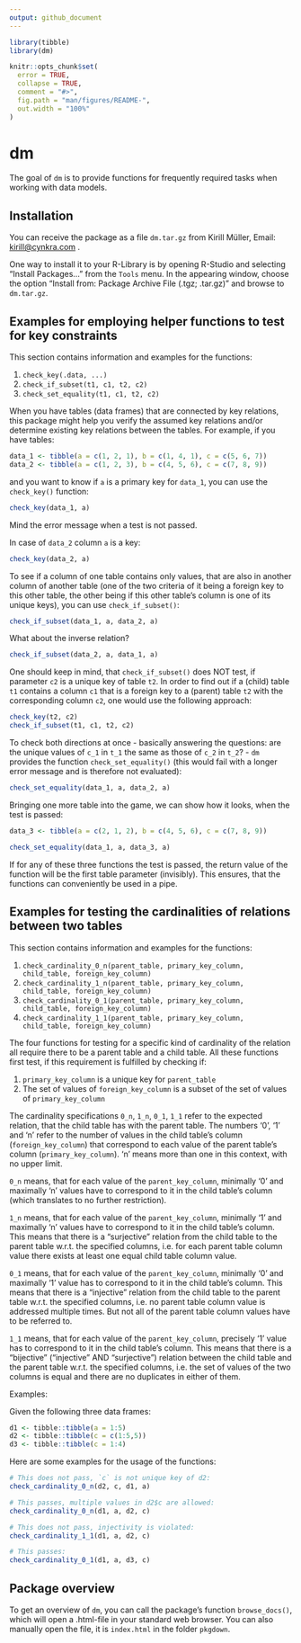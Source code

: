 ```yaml
---
output: github_document
---
```


<!-- README.md is generated from README.Rmd. Please edit that file -->

```r
library(tibble)
library(dm)

knitr::opts_chunk$set(
  error = TRUE,
  collapse = TRUE,
  comment = "#>",
  fig.path = "man/figures/README-",
  out.width = "100%"
)
```
# dm

The goal of `dm` is to provide functions for frequently required tasks when working with data models.

## Installation

You can receive the package as a file `dm.tar.gz` from
Kirill Müller, Email: <kirill@cynkra.com> .

One way to install it to your R-Library is by opening R-Studio and
selecting “Install Packages…” from the `Tools` menu. In the appearing
window, choose the option “Install from: Package Archive File (.tgz;
.tar.gz)” and browse to `dm.tar.gz`.

## Examples for employing helper functions to test for key constraints

This section contains information and examples for the functions:

1. `check_key(.data, ...)`
2. `check_if_subset(t1, c1, t2, c2)`
3. `check_set_equality(t1, c1, t2, c2)`

When you have tables (data frames) that are connected by key relations, this package might help you verify the assumed key relations 
and/or determine existing key relations between the tables. For example, if you have tables:

```r
data_1 <- tibble(a = c(1, 2, 1), b = c(1, 4, 1), c = c(5, 6, 7))
data_2 <- tibble(a = c(1, 2, 3), b = c(4, 5, 6), c = c(7, 8, 9))
```

and you want to know if `a` is a primary key for `data_1`, you can use the `check_key()` function:

```r
check_key(data_1, a)
```

Mind the error message when a test is not passed.

In case of `data_2` column `a` is a key:

```r
check_key(data_2, a)
```

To see if a column of one table contains only values, that are also in another column of another table (one of the two criteria of it being a foreign key to this other table, the other being if this other table's column is one of its unique keys), you can use `check_if_subset()`:

```r
check_if_subset(data_1, a, data_2, a)
```

What about the inverse relation?

```r
check_if_subset(data_2, a, data_1, a)
```

One should keep in mind, that `check_if_subset()` does NOT test, if parameter `c2` is a unique key of table `t2`. 
In order to find out if a (child) table `t1` contains a column `c1` that is a foreign key to a (parent) table `t2` with the corresponding column `c2`, one would use the following approach:

```r
check_key(t2, c2)
check_if_subset(t1, c1, t2, c2)
```

To check both directions at once - basically answering the questions: are the unique values of `c_1` in `t_1` the same as those of `c_2` in `t_2`? -
`dm` provides the function `check_set_equality()` (this would fail with a longer error message and is therefore not evaluated):

```r
check_set_equality(data_1, a, data_2, a)
```

Bringing one more table into the game, we can show how it looks, when the test is passed:

```r
data_3 <- tibble(a = c(2, 1, 2), b = c(4, 5, 6), c = c(7, 8, 9))

check_set_equality(data_1, a, data_3, a)
```

If for any of these three functions the test is passed, the return value of the function will be the first table parameter (invisibly).
This ensures, that the functions can conveniently be used in a pipe.

## Examples for testing the cardinalities of relations between two tables

This section contains information and examples for the functions:

1. `check_cardinality_0_n(parent_table, primary_key_column, child_table, foreign_key_column)`
2. `check_cardinality_1_n(parent_table, primary_key_column, child_table, foreign_key_column)`
3. `check_cardinality_0_1(parent_table, primary_key_column, child_table, foreign_key_column)`
4. `check_cardinality_1_1(parent_table, primary_key_column, child_table, foreign_key_column)`

The four functions for testing for a specific kind of cardinality of the relation all require there to be a parent table and a child table.
All these functions first test, if this requirement is fulfilled by checking if: 

1. `primary_key_column` is a unique key for `parent_table`
2. The set of values of `foreign_key_column` is a subset of the set of values of `primary_key_column`

The cardinality specifications `0_n`, `1_n`, `0_1`, `1_1` refer to the expected relation, that the child table has with the parent table.
The numbers '0', '1' and 'n' refer to the number of values in the child table's column (`foreign_key_column`) that correspond to each value of the
parent table's column (`primary_key_column`). 
'n' means more than one in this context, with no upper limit.

`0_n` means, that for each value of the `parent_key_column`, minimally '0' and maximally
'n' values have to correspond to it in the child table's column (which translates to no further restriction).

`1_n` means, that for each value of the `parent_key_column`, minimally '1' and maximally 'n' values have to correspond to it in the child table's column. 
This means that there is a "surjective" relation from the child table to the parent table w.r.t. the specified columns, i.e. for each parent table column value there exists at least one equal child table column value.

`0_1` means, that for each value of the `parent_key_column`, minimally '0' and maximally '1' value has to correspond to it in the child table's column. 
This means that there is a "injective" relation from the child table to the parent table w.r.t. the specified columns, i.e. no parent table column value is addressed multiple times. 
But not all of the parent table column values have to be referred to.

`1_1` means, that for each value of the `parent_key_column`, precisely '1' value has to correspond to it in the child table's column. 
This means that there is a "bijective" ("injective" AND "surjective") relation between the child table and the parent table w.r.t. the specified columns, i.e. the set of values of the two columns is equal and there are no duplicates in either of them.

Examples:

Given the following three data frames:
```r
d1 <- tibble::tibble(a = 1:5)
d2 <- tibble::tibble(c = c(1:5,5))
d3 <- tibble::tibble(c = 1:4)
```

Here are some examples for the usage of the functions:

```r
# This does not pass, `c` is not unique key of d2:
check_cardinality_0_n(d2, c, d1, a)

# This passes, multiple values in d2$c are allowed:
check_cardinality_0_n(d1, a, d2, c)

# This does not pass, injectivity is violated:
check_cardinality_1_1(d1, a, d2, c)

# This passes:
check_cardinality_0_1(d1, a, d3, c)
```

## Package overview

To get an overview of `dm`, you can call the package’s
function `browse_docs()`, which will open a .html-file in your standard
web browser. You can also manually open the file, it is `index.html` in
the folder `pkgdown`.

